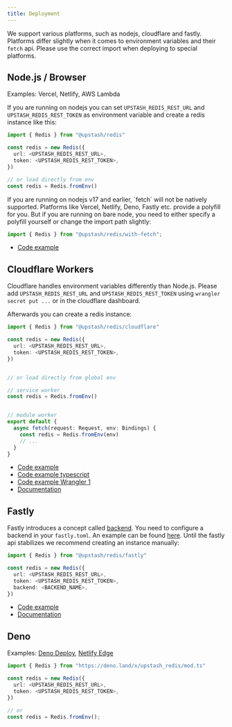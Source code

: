 ```yaml
---
title: Deployment
---
```


We support various platforms, such as nodejs, cloudflare and fastly. Platforms
differ slightly when it comes to environment variables and their `fetch` api.
Please use the correct import when deploying to special platforms.

## Node.js / Browser

Examples: Vercel, Netlify, AWS Lambda

If you are running on nodejs you can set `UPSTASH_REDIS_REST_URL` and
`UPSTASH_REDIS_REST_TOKEN` as environment variable and create a redis instance
like this:

```ts
import { Redis } from "@upstash/redis"

const redis = new Redis({
  url: <UPSTASH_REDIS_REST_URL>,
  token: <UPSTASH_REDIS_REST_TOKEN>,
})

// or load directly from env
const redis = Redis.fromEnv()
```

<Info>
If you are running on nodejs v17 and earlier, `fetch` will not be natively
supported. Platforms like Vercel, Netlify, Deno, Fastly etc. provide a polyfill
for you. But if you are running on bare node, you need to either specify a
polyfill yourself or change the import path slightly:

```typescript
import { Redis } from "@upstash/redis/with-fetch";
```

</Info>

- [Code example](https://github.com/upstash/upstash-redis/blob/main/examples/nodejs)

## Cloudflare Workers

Cloudflare handles environment variables differently than Node.js. Please add
`UPSTASH_REDIS_REST_URL` and `UPSTASH_REDIS_REST_TOKEN` using
`wrangler secret put ...` or in the cloudflare dashboard.

Afterwards you can create a redis instance:

```ts
import { Redis } from "@upstash/redis/cloudflare"

const redis = new Redis({
  url: <UPSTASH_REDIS_REST_URL>,
  token: <UPSTASH_REDIS_REST_TOKEN>,
})


// or load directly from global env

// service worker
const redis = Redis.fromEnv()


// module worker
export default {
  async fetch(request: Request, env: Bindings) {
    const redis = Redis.fromEnv(env)
    // ...
  }
}
```

- [Code example](https://github.com/upstash/upstash-redis/tree/main/examples/cloudflare-workers)
- [Code example typescript](https://github.com/upstash/upstash-redis/tree/main/examples/cloudflare-workers-with-typescript)
- [Code example Wrangler 1](https://github.com/upstash/upstash-redis/tree/main/examples/cloudflare-workers-with-wrangler-1)
- [Documentation](https://docs.upstash.com/redis/tutorials/cloudflare_workers_with_redis)

## Fastly

Fastly introduces a concept called
[backend](https://developer.fastly.com/reference/api/services/backend/). You
need to configure a backend in your `fastly.toml`. An example can be found
[here](https://github.com/upstash/upstash-redis/blob/main/examples/fastly/fastly.toml).
Until the fastly api stabilizes we recommend creating an instance manually:

```ts
import { Redis } from "@upstash/redis/fastly"

const redis = new Redis({
  url: <UPSTASH_REDIS_REST_URL>,
  token: <UPSTASH_REDIS_REST_TOKEN>,
  backend: <BACKEND_NAME>,
})
```

- [Code example](https://github.com/upstash/upstash-redis/tree/main/examples/fastly)
- [Documentation](https://blog.upstash.com/fastly-compute-edge-with-redis)

## Deno

Examples: [Deno Deploy](https://deno.com/deploy),
[Netlify Edge](https://www.netlify.com/products/edge/)

```ts
import { Redis } from "https://deno.land/x/upstash_redis/mod.ts"

const redis = new Redis({
  url: <UPSTASH_REDIS_REST_URL>,
  token: <UPSTASH_REDIS_REST_TOKEN>,
})

// or
const redis = Redis.fromEnv();
```
